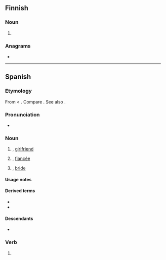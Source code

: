 {{also|nòvia}}
==Finnish==

===Noun===
{{head|fi|noun form}}

# {{infl of|fi|nova||ptv|p}}

===Anagrams===
* {{anagrams|fi|a=ainov|aivon|avion|avoin|nivoa|oivan|ovina|vaino|vaoin|vinoa|voina}}

----

==Spanish==

===Etymology===
From {{der|es|VL.||*novia}} < {{der|es|la|nova}}. Compare {{cog|pt|noiva}}. See also {{m|es|novio}}.

===Pronunciation===
{{es-IPA}}
* {{audio|es|LL-Q1321 (spa)-AdrianAbdulBaha-novia.wav|Audio (Colombia)}}

===Noun===
{{es-noun|f|m=novio}}

# {{female equivalent of|es|novio}}, [[girlfriend]]
# {{female equivalent of|es|novio}}, [[fiancée]]
#: {{syn|es|prometida}}
# {{lb|es|wedding}} {{female equivalent of|es|novio}}, [[bride]]

====Usage notes====
{{es-note-noun-mf|novio}}

====Derived terms====
* {{l|es|compuesto y sin novia}}
* {{l|es|noviecita}}

====Descendants====
* {{desc|tl|nobya|bor=1}}

===Verb===
{{head|es|verb form}}

# {{es-verb form of|noviar}}
